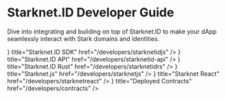 # Starknet.ID Developer Guide

Dive into integrating and building on top of Starknet.ID to make your dApp seamlessly interact with Stark domains and identities.


<Cards>
  <Card
    icon={<CodeIcon />}
    title="Starknet.ID SDK"
    href="/developers/starknetidjs"
  />
   <Card
    icon={<CodeIcon />}
    title="Starknet.ID API"
    href="/developers/starknetid-api"
  />
   <Card
    icon={<CodeIcon />}
    title="Starknet.ID Rust"
    href="/developers/starknetidrs"
  />
   <Card
    icon={<CodeIcon />}
    title="Starknet.js"
    href="/developers/starknetjs"
  />
   <Card
    icon={<CodeIcon />}
    title="Starknet React"
    href="/developers/starknetreact"
  />
   <Card
    icon={<CodeIcon />}
    title="Deployed Contracts"
    href="/developers/contracts"
  />
</Cards>
